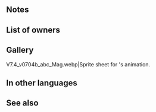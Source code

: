 {{Weapon Infobox
|tagid=SID_福音のブレス
|intID=3565
|image=wep_ac068
|exclusive=1
|weaponType=Dragonstone
|cost=400
|might=16
|range=1
|cooldown=-1
|effect=Accelerates Special trigger (cooldown count-1). If foe initiates combat or foe's HP ≥ 75% at start of combat, grants Atk/Spd/Def/Res+5 to unit, unit makes a guaranteed follow-up attack, inflicts Special cooldown charge -1 on foe per attack (only highest value applied; does not stack), and reduces damage from foe's follow-up attack by 30% of unit's Res during combat ("follow-up attack" normally means only the second strike; for effects that grant "unit attacks twice," it means the third and fourth strikes). If foe's Range = 2, calculates damage using the lower of foe's Def or Res.
|statModifiers=0,16,0,0,0
|required=Flametongue
|properties=random_owner
}}
==Notes==
{{IfFoeInitiates}}
{{Temporary buffs}}
{{Guaranteed follow-up interaction}}
{{CooldownChargeMinus}}
{{FlatDamageReduction}}
{{LowerDefRes}}

==List of owners==
{{Skill Hero List}}
==Gallery==
<gallery>
V7.4_v0704b_abc_Mag.webp|Sprite sheet for {{PAGENAME}}'s animation.
</gallery>
==In other languages==
{{OtherLanguages
|japanese=福音のブレス
|german=Enthüllungsatem
|spanishEU=Aliento revelador
|spanishLA=Soplo revelador
|french=Souffle révélateur
|italian=Soffio rivelatore
|chineseTW=福音吐息
|portuguese=Sopro revelador
}}
==See also==
{{See also skills|cond=Description LIKE '%makes a guaranteed follow-up%inflicts special cooldown charge -%' AND Exclusive='1' OR Description LIKE '%reduces damage from foe_s follow-up attack%'}}
{{Weapons Navbox}}